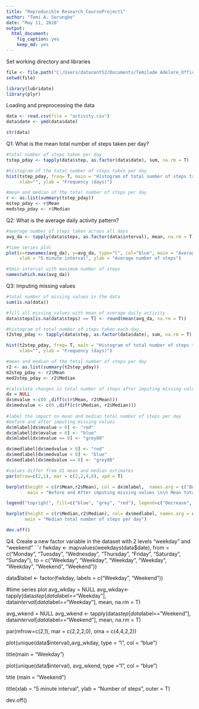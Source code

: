 ```yaml
---
title: "Reproducible Research_CourseProject1"
author: "Temi A. Sorungbe"
date: "May 11, 2016"
output: 
  html_document: 
    fig_caption: yes
    keep_md: yes
---
```

Set working directory and libraries
```r
file <- file.path("C:/Users/datacent52/Documents/Temilade Adelore_Office", "DataScienceCourse","ReproducibleResearch","RepData_PeerAssessment1")
setwd(file)

library(lubridate)
library(plyr)
```

Loading and preprocessing the data
```r
data <- read.csv(file = "activity.csv")
data$date <- ymd(data$date)

str(data)
```

Q1: What is the mean total number of steps taken per day? 
```r
#total number of steps taken per day
tstep_pday <- tapply(data$step, as.factor(data$date), sum, na.rm = T)

#histogram of the total number of steps taken per day
hist(tstep_pday, freq= T, main = "Histogram of total number of steps taken each day", 
     xlab="", ylab = "Frequency (days)")

#mean and median of the total number of steps per day
r <- as.list(summary(tstep_pday))
mstep_pday <- r$Mean
medstep_pday <- r$Median
```

Q2: What is the average daily activity pattern?
```r
#average number of steps taken acroos all days 
avg_da <- tapply(data$steps, as.factor(data$interval), mean, na.rm = T)

#time series plot
plot(x=rownames(avg_da), y=avg_da, type="l", col="blue", main = "Average daily activity pattern", 
     xlab = "5 minute interval", ylab = "Average number of steps") 

#5min interval with maximum number of steps
names(which.max(avg_da))      
```

Q3: Imputing missing values
```r
#total number of missing values in the data
sum(is.na(data))

#fill all missing values with mean of average daily activity
data$steps[is.na(data$steps) == T] <- round(mean(avg_da, na.rm = T))

#histogram of total number of steps taken each day
t2step_pday <- tapply(data$step, as.factor(data$date), sum, na.rm = T)

hist(t2step_pday, freq= T, main = "Histogram of total number of steps taken each day", 
     xlab="", ylab = "Frequency (days)")

#mean and median of the total number of steps per day
r2 <- as.list(summary(t2step_pday))
m2step_pday <- r2$Mean
med2step_pday <- r2$Median

#calculate changes in total number of steps after imputing missing values
dx = NULL
dx$mvalue <-c(0 ,diff(c(r$Mean, r2$Mean)))
dx$medvalue <- c(0 ,diff(c(r$Median, r2$Median)))
        
#label the impact on mean and median total number of steps per day
#before and after imputing missing values
dx$mlabel[dx$mvalue > 0] <- "red"
dx$mlabel[dx$mvalue < 0] <- "blue"
dx$mlabel[dx$mvalue == 0] <- "grey80"

dx$medlabel[dx$medvalue > 0] <- "red"
dx$medlabel[dx$medvalue < 0] <- "blue"
dx$medlabel[dx$medvalue == 0] <- "grey80"

#values differ from Q1 mean and median estimates 
par(mfrow=c(2,1), mar = c(2,2,4,8), xpd = T)

barplot(height = c(r$Mean,r2$Mean), col = dx$mlabel,  names.arg = c("Before", "After"),
        main = "Before and After imputing missing values \n\n Mean total number of steps per day")

legend("topright", fill=c("blue", "grey", "red"), legend=c("Decrease", "No Change", "Increase"), inset = c(-0.25,0), bty="n")

barplot(height = c(r$Median,r2$Median), col= dx$medlabel, names.arg = c("Before", "After"), 
       main = "Median total number of steps per day")

dev.off()
```

Q4. Create a new factor variable in the dataset with 2 levels "weekday" and "weekend"
```r
fwkday <- mapvalues(weekdays(data$date), from = c("Monday", "Tuesday", "Wednesday", "Thursday", "Friday", "Saturday", "Sunday"), to = c("Weekday", "Weekday", "Weekday", "Weekday", "Weekday", "Weekend", "Weekend"))

data$label <- factor(fwkday, labels = c("Weekday", "Weekend"))

#time series plot
avg_wkday = NULL
avg_wkday<- tapply(data$step[data$label=="Weekday"], data$interval[data$label=="Weekday"], mean, na.rm = T)

avg_wkend = NULL
avg_wkend <- tapply(data$step[data$label=="Weekend"], data$interval[data$label=="Weekend"],                      mean, na.rm = T)

par(mfrow=c(2,1), mar = c(2,2,2,0), oma = c(4,4,2,2))

plot(unique(data$interval),avg_wkday, type = "l", col = "blue")

title(main = "Weekday")

plot(unique(data$interval), avg_wkend, type ="l", col = "blue")

title (main = "Weekend")

title(xlab = "5 minute interval", ylab = "Number of steps", outer = T)

dev.off()
